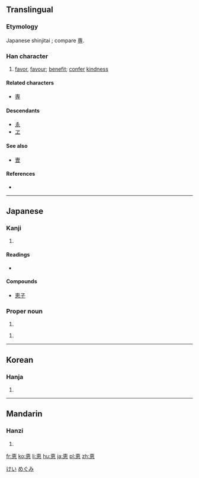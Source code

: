 {{also|惠}}
==Translingual==
{{ja-forms|恵|[[惠]]|[[惠]]}}

===Etymology===
Japanese shinjitai {{Han simp|惠|f=叀}}; compare [[専]].

===Han character===
{{Han char|rn=61|rad=心|as=06|sn=10|four=|canj=十田心 (JWP)|ids=⿱[[𤰔]][[心]]}}

# [[favor]], [[favour]]; [[benefit]]; [[confer]] [[kindness]]

====Related characters====
* [[専]] <!-- same simplification -->

====Descendants====
* [[ゑ]]
* [[ヱ]]

====See also====
* [[曺]] <!-- graphically similar -->

====References====
* {{Han ref|kx=0386.161|dkj=10618|dj=0718.140|hdz=42290.031|uh=6075|ud=24693}}

----

==Japanese==

===Kanji===
{{ja-kanji|grade=c|rs=心06}}

# {{defn|lang=ja|sort=心06}}

====Readings====
* {{ja-readings|on=[[けい]] (kei), [[え]] (e)|kun=[[めぐむ]] (megumu), [[めぐみ]] (megumi)}}

====Compounds====
* [[恵子]]

===Proper noun===
{{ja-pos|k|proper|hira=けい|rom=Kei}}

# {{given name|male|lang=ja}}

{{ja-pos|k|proper|hira=めぐみ|rom=Megumi}}

# {{given name|female|lang=ja}}


[[Category:Japanese male given names|けい]]
[[Category:Japanese female given names|めぐみ]]

----

==Korean==

===Hanja===
{{ko-hanja|hangeul=혜|eumhun=|rv=hye|mr=hye|y=hyey}}

# {{defn|lang=ko|sort=心06}}

----

==Mandarin==

===Hanzi===
{{cmn-hanzi|pin=[[huì]] ([[hui4]])|wg=hui<sup>4</sup>}}

# {{defn|lang=cmn|sort=心06}}

[[fr:恵]]
[[ko:恵]]
[[li:恵]]
[[hu:恵]]
[[ja:恵]]
[[pl:恵]]
[[zh:恵]]